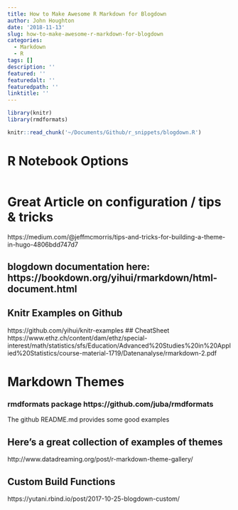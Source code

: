 ```yaml
---
title: How to Make Awesome R Markdown for Blogdown
author: John Houghton
date: '2018-11-13'
slug: how-to-make-awesome-r-markdown-for-blogdown
categories:
  - Markdown
  - R
tags: []
description: ''
featured: ''
featuredalt: ''
featuredpath: ''
linktitle: ''
---
```

    
```r
library(knitr)
library(rmdformats)
```

```r
knitr::read_chunk('~/Documents/Github/r_snippets/blogdown.R')
```
# R Notebook Options
```r
```

# Great Article on configuration / tips & tricks
https://medium.com/@jeffmcmorris/tips-and-tricks-for-building-a-theme-in-hugo-4806bdd747d7

## blogdown documentation here: https://bookdown.org/yihui/rmarkdown/html-document.html
## Knitr Examples on Github
https://github.com/yihui/knitr-examples
## CheatSheet 
https://www.ethz.ch/content/dam/ethz/special-interest/math/statistics/sfs/Education/Advanced%20Studies%20in%20Applied%20Statistics/course-material-1719/Datenanalyse/rmarkdown-2.pdf

# Markdown Themes
### rmdformats package  https://github.com/juba/rmdformats
The github README.md provides some good examples

## Here's a great collection of examples of themes
http://www.datadreaming.org/post/r-markdown-theme-gallery/

## Custom Build Functions
https://yutani.rbind.io/post/2017-10-25-blogdown-custom/

